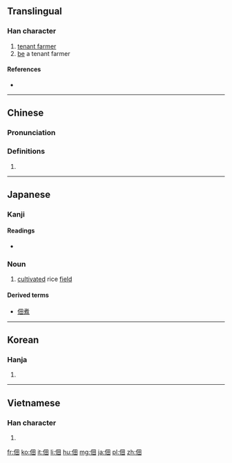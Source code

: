 ==Translingual==

===Han character===
{{Han char|rn=9|rad=人|as=05|sn=7|four=2620<sub>0</sub>|canj=人田 (OW)|ids=⿰[[亻]][[田]]}}

# [[tenant farmer]]
# [[be]] a tenant farmer

====References====
* {{Han ref|kx=0097.180|dkj=00492|dj=0206.060|hdz=10133.030|uh=4F43|ud=20291|bh=A6FA|bd=42746}}

----

==Chinese==
{{zh-forms}}

===Pronunciation===
{{zh-pron
|m=diàn,tián
|c=din6,tin4
|mc=y
|oc=y
|ma=
|cat=n,v
}}

===Definitions===
# {{rfdef|lang=zh}}

----

==Japanese==

===Kanji===
{{ja-kanji|grade=|rs=人05}}

====Readings====
* {{ja-readings|goon=[[でん]] (den)|kanon=[[てん]] (ten)|kun=[[つくだ]] (tsukuda)}}

{{ja-kanjitab|つくだ|yomi=k}}

===Noun===
{{ja-noun|つくだ}}

# [[cultivate]]d rice [[field]]

====Derived terms====
* [[佃煮]]

----

==Korean==

===Hanja===
{{ko-hanja|hangeul=전|rv=jeon|mr=chŏn}}

# {{defn|lang=ko|sort=人05}}

----

==Vietnamese==

===Han character===
{{vi-hantu|[[điền]]|rs=人05}}

# {{defn|lang=vi|sort=人05}}

[[fr:佃]]
[[ko:佃]]
[[it:佃]]
[[li:佃]]
[[hu:佃]]
[[mg:佃]]
[[ja:佃]]
[[pl:佃]]
[[zh:佃]]